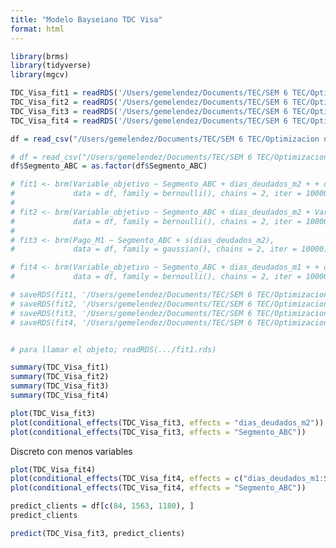 ```yaml
---
title: "Modelo Bayseiano TDC Visa"
format: html
---
```


```r
library(brms)
library(tidyverse)
library(mgcv)
```

```r
TDC_Visa_fit1 = readRDS('/Users/gemelendez/Documents/TEC/SEM 6 TEC/Optimizacion no-lineal/RETO Bradescard/Rdata/fit1_TDC_Visa.rds')
TDC_Visa_fit2 = readRDS('/Users/gemelendez/Documents/TEC/SEM 6 TEC/Optimizacion no-lineal/RETO Bradescard/Rdata/fit2_TDC_Visa.rds')
TDC_Visa_fit3 = readRDS('/Users/gemelendez/Documents/TEC/SEM 6 TEC/Optimizacion no-lineal/RETO Bradescard/Rdata/fit3_TDC_Visa.rds')
TDC_Visa_fit4 = readRDS('/Users/gemelendez/Documents/TEC/SEM 6 TEC/Optimizacion no-lineal/RETO Bradescard/Rdata/fit4_TDC_Visa.rds')
```

```r
df = read_csv("/Users/gemelendez/Documents/TEC/SEM 6 TEC/Optimizacion no-lineal/RETO Bradescard/TDC_Visa_ABC_ss.csv")

# df = read_csv("/Users/gemelendez/Documents/TEC/SEM 6 TEC/Optimizacion no-lineal/RETO Bradescard/TDC_Visa_Segmentado_ABC.csv")
df$Segmento_ABC = as.factor(df$Segmento_ABC)

```

```r
# fit1 <- brm(Variable_objetivo ~ Segmento_ABC + dias_deudados_m2 + + dias_deudados_m2,
#             data = df, family = bernoulli(), chains = 2, iter = 10000)
# 
# fit2 <- brm(Variable_objetivo ~ Segmento_ABC + dias_deudados_m2 + Variable_Objetivo_m4,
#             data = df, family = bernoulli(), chains = 2, iter = 10000)
# 
# fit3 <- brm(Pago_M1 ~ Segmento_ABC + s(dias_deudados_m2),
#             data = df, family = gaussian(), chains = 2, iter = 10000)

# fit4 <- brm(Variable_objetivo ~ Segmento_ABC + dias_deudados_m1 + + dias_deudados_m2,
#             data = df, family = bernoulli(), chains = 2, iter = 10000)

# saveRDS(fit1, '/Users/gemelendez/Documents/TEC/SEM 6 TEC/Optimizacion no-lineal/RETO Bradescard/Rdata/fit1_TDC_Visa.rds')
# saveRDS(fit2, '/Users/gemelendez/Documents/TEC/SEM 6 TEC/Optimizacion no-lineal/RETO Bradescard/Rdata/fit2_TDC_Visa.rds')
# saveRDS(fit3, '/Users/gemelendez/Documents/TEC/SEM 6 TEC/Optimizacion no-lineal/RETO Bradescard/Rdata/fit3_TDC_Visa.rds')
# saveRDS(fit4, '/Users/gemelendez/Documents/TEC/SEM 6 TEC/Optimizacion no-lineal/RETO Bradescard/Rdata/fit4_TDC_Visa.rds')


# para llamar el objeto; readRDS(.../fit1.rds)
```

```r
summary(TDC_Visa_fit1)
summary(TDC_Visa_fit2)
summary(TDC_Visa_fit3)
summary(TDC_Visa_fit4)
```

```r
plot(TDC_Visa_fit3)
plot(conditional_effects(TDC_Visa_fit3, effects = "dias_deudados_m2"))
plot(conditional_effects(TDC_Visa_fit3, effects = "Segmento_ABC"))
```
Discreto con menos variables
```r
plot(TDC_Visa_fit4)
plot(conditional_effects(TDC_Visa_fit4, effects = c("dias_deudados_m1:Segmento_ABC", "dias_deudados_m2:Segmento_ABC")))
plot(conditional_effects(TDC_Visa_fit4, effects = "Segmento_ABC"))
```


```r
predict_clients = df[c(84, 1563, 1180), ] 
predict_clients
```

```r
predict(TDC_Visa_fit3, predict_clients)
```